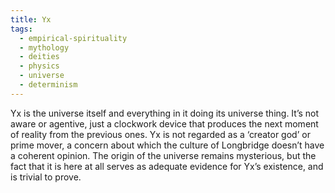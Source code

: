 ```yaml
---
title: Yx
tags:
  - empirical-spirituality
  - mythology
  - deities
  - physics
  - universe
  - determinism
---
```

Yx is the universe itself and everything in it doing its universe thing. It’s
not aware or agentive, just a clockwork device that produces the next moment of
reality from the previous ones. Yx is not regarded as a ‘creator god’ or prime
mover, a concern about which the culture of Longbridge doesn’t have a coherent
opinion. The origin of the universe remains mysterious, but the fact that it is
here at all serves as adequate evidence for Yx’s existence, and is trivial to prove.
